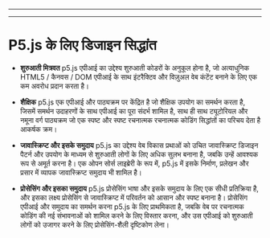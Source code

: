 
  ---
  
  ---
  # P5.js के लिए डिजाइन सिद्धांत

- **शुरुआती मित्रवत** p5.js एपीआई का उद्देश्य शुरुआती कोडरों के अनुकूल होना है, जो अत्याधुनिक HTML5 / कैनवस / DOM एपीआई के साथ इंटरैक्टिव और विज़ुअल वेब कंटेंट बनाने के लिए एक कम अवरोध प्रदान करता है।

- **शैक्षिक** p5.js एक एपीआई और पाठ्यक्रम पर केंद्रित है जो शैक्षिक उपयोग का समर्थन करता है, जिसमें समर्थन उदाहरणों के साथ एपीआई का पूरा संदर्भ शामिल है, साथ ही साथ ट्यूटोरियल और नमूना वर्ग पाठ्यक्रम जो एक स्पष्ट और स्पष्ट रचनात्मक रचनात्मक कोडिंग सिद्धांतों का परिचय देता है आकर्षक क्रम।

- **जावास्क्रिप्ट और इसके समुदाय** p5.js का उद्देश्य वेब विकास प्रथाओं को उचित जावास्क्रिप्ट डिजाइन पैटर्न और उपयोग के माध्यम से शुरुआती लोगों के लिए अधिक सुलभ बनाना है, जबकि उन्हें आवश्यक रूप से अमूर्त करना है। एक ओपन सोर्स लाइब्रेरी के रूप में, p5.js में इसके निर्माण, प्रलेखन और प्रसार में व्यापक जावास्क्रिप्ट समुदाय भी शामिल है।

- **प्रोसेसिंग और इसका समुदाय** p5.js प्रोसेसिंग भाषा और इसके समुदाय के लिए एक सीधी प्रतिक्रिया है, और इसका लक्ष्य प्रोसेसिंग से जावास्क्रिप्ट में परिवर्तन को आसान और स्पष्ट बनाना है। प्रोसेसिंग एपीआई और समुदाय का समर्थन करना p5.js के लिए प्राथमिकता है, जबकि वेब पर रचनात्मक कोडिंग की नई संभावनाओं को शामिल करने के लिए विस्तार करना, और उस एपीआई को शुरुआती लोगों को उजागर करने के लिए प्रोसेसिंग-शैली दृष्टिकोण लेना।

  